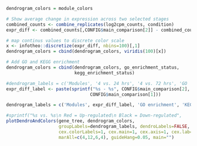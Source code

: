 ```r
dendrogram_colors = module_colors

# Show average change in expression across two selected stages
combined_counts <- combine_replicates(log2cpm_counts, condition)
expr_diff <- combined_counts[,CONFIG$main_comparison[2]] - combined_counts[,CONFIG$main_comparison[1]] 

# map continus values to discrete color scale
x <- infotheo::discretize(expr_diff, nbins=100)[,1]
dendrogram_colors = cbind(dendrogram_colors, viridis(100)[x])

# Add GO and KEGG enrichment
dendrogram_colors = cbind(dendrogram_colors, go_enrichment_status,
                          kegg_enrichment_status)

#dendrogram_labels = c('Modules', '4 vs. 24 hrs', '4 vs. 72 hrs', 'GO
expr_diff_label <- paste(sprintf("%s - %s", CONFIG$main_comparison[2],
                                CONFIG$main_comparison[1]))

dendrogram_labels = c('Modules', expr_diff_label, 'GO enrichment', 'KEGG enrichment')

#sprintf("%s vs. %s\n Red = Up-regulated\n Black = Down-regulated", 
plotDendroAndColors(gene_tree, dendrogram_colors,
                    groupLabels=dendrogram_labels, dendroLabels=FALSE,
                    cex.colorLabels=1, cex.main=1, cex.axis=1, cex.lab=1,
                    marAll=c(4,12,6,4), guideHang=0.05, main="")
```
